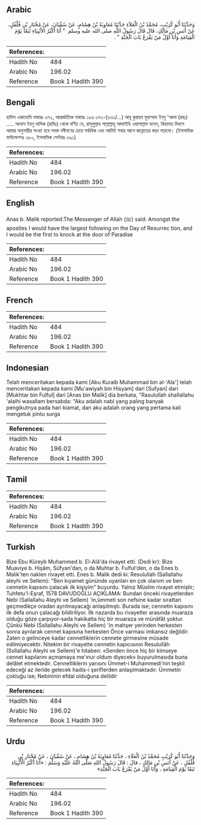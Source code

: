 ## Arabic


<div dir="rtl" lang="ar" style={{fontSize:'larger',backgroundColor:'#f8f9fa',padding:20}}>
وَحَدَّثَنَا أَبُو كُرَيْبٍ، مُحَمَّدُ بْنُ الْعَلاَءِ حَدَّثَنَا مُعَاوِيَةُ بْنُ هِشَامٍ، عَنْ سُفْيَانَ، عَنْ مُخْتَارِ بْنِ فُلْفُلٍ، عَنْ أَنَسِ بْنِ مَالِكٍ، قَالَ قَالَ رَسُولُ اللَّهِ صلى الله عليه وسلم ‏ "‏ أَنَا أَكْثَرُ الأَنْبِيَاءِ تَبَعًا يَوْمَ الْقِيَامَةِ وَأَنَا أَوَّلُ مَنْ يَقْرَعُ بَابَ الْجَنَّةِ ‏"‏ ‏.‏
</div>
<div style={{backgroundColor:'#f8f9fa',padding:20, marginBottom: 10}}><table> <thead> <tr> <th>References:</th> <th></th> </tr> </thead> <tbody><tr><td>Hadith No</td><td>484</td></tr><tr><td>Arabic No</td><td>196.02</td></tr><tr><td>Reference</td><td>Book 1 Hadith 390</td></tr></tbody></table></div>

## Bengali


<div dir="ltr" lang="bn" style={{fontSize:'larger',backgroundColor:'#f8f9fa',padding:20}}>
হাদিস একাডেমি নাম্বারঃ ৩৭২, আন্তর্জাতিক নাম্বারঃ ১৯৬ ৩৭২-(৩৩১/...) আবূ কুরায়ব মুহাম্মাদ ইবনু 'আলা (রহঃ) ..... আনাস ইবনু মালিক (রাযিঃ) থেকে বর্ণিত যে, রাসূলুল্লাহ সাল্লাল্লাহু আলাইহি ওয়াসাল্লাম বলেন, কিয়ামত দিবসে আমার অনুসারীর সংখ্যা হবে সমস্ত নবীগণের চেয়ে সর্বাধিক এবং আমিই সবার আগে জান্নাতের কড়া নাড়বো। (ইসলামিক ফাউন্ডেশনঃ ৩৮০, ইসলামিক সেন্টারঃ ৩৯১)
</div>
<div style={{backgroundColor:'#f8f9fa',padding:20, marginBottom: 10}}><table> <thead> <tr> <th>References:</th> <th></th> </tr> </thead> <tbody><tr><td>Hadith No</td><td>484</td></tr><tr><td>Arabic No</td><td>196.02</td></tr><tr><td>Reference</td><td>Book 1 Hadith 390</td></tr></tbody></table></div>

## English


<div dir="ltr" lang="en" style={{fontSize:'larger',backgroundColor:'#f8f9fa',padding:20}}>
Anas b. Malik reported:The Messenger of Allah (ﷺ) said: Amongst the apostles I would have the largest following on the Day of Resurrec tion, and I would be the first to knock at the door of Paradise
</div>
<div style={{backgroundColor:'#f8f9fa',padding:20, marginBottom: 10}}><table> <thead> <tr> <th>References:</th> <th></th> </tr> </thead> <tbody><tr><td>Hadith No</td><td>484</td></tr><tr><td>Arabic No</td><td>196.02</td></tr><tr><td>Reference</td><td>Book 1 Hadith 390</td></tr></tbody></table></div>

## French


<div dir="ltr" lang="fr" style={{fontSize:'larger',backgroundColor:'#f8f9fa',padding:20}}>

</div>
<div style={{backgroundColor:'#f8f9fa',padding:20, marginBottom: 10}}><table> <thead> <tr> <th>References:</th> <th></th> </tr> </thead> <tbody><tr><td>Hadith No</td><td>484</td></tr><tr><td>Arabic No</td><td>196.02</td></tr><tr><td>Reference</td><td>Book 1 Hadith 390</td></tr></tbody></table></div>

## Indonesian


<div dir="ltr" lang="id" style={{fontSize:'larger',backgroundColor:'#f8f9fa',padding:20}}>
Telah menceritakan kepada kami [Abu Kuraib Muhammad bin al-'Ala'] telah menceritakan kepada kami [Mu'awiyah bin Hisyam] dari [Sufyan] dari [Mukhtar bin Fulful] dari [Anas bin Malik] dia berkata, "Rasulullah shallallahu 'alaihi wasallam bersabda: "Aku adalah nabi yang paling banyak pengikutnya pada hari kiamat, dan aku adalah orang yang pertama kali mengetuk pintu surga
</div>
<div style={{backgroundColor:'#f8f9fa',padding:20, marginBottom: 10}}><table> <thead> <tr> <th>References:</th> <th></th> </tr> </thead> <tbody><tr><td>Hadith No</td><td>484</td></tr><tr><td>Arabic No</td><td>196.02</td></tr><tr><td>Reference</td><td>Book 1 Hadith 390</td></tr></tbody></table></div>

## Tamil


<div dir="ltr" lang="ta" style={{fontSize:'larger',backgroundColor:'#f8f9fa',padding:20}}>

</div>
<div style={{backgroundColor:'#f8f9fa',padding:20, marginBottom: 10}}><table> <thead> <tr> <th>References:</th> <th></th> </tr> </thead> <tbody><tr><td>Hadith No</td><td>484</td></tr><tr><td>Arabic No</td><td>196.02</td></tr><tr><td>Reference</td><td>Book 1 Hadith 390</td></tr></tbody></table></div>

## Turkish


<div dir="ltr" lang="tr" style={{fontSize:'larger',backgroundColor:'#f8f9fa',padding:20}}>
Bize Ebu Küreyb Muhammed b. El-AIâ'da rivayet etti. (Dedi kr): Bize Muaviye b. Hişâm, Süfyan'dan, o da Muhtar b. Fulful'den, o da Enes b. Malik'ten naklen rivayet etti. Enes b. Malik dedi ki: Resulullah (Sallallahu aleyhi ve Sellem): "Ben kıyamet gününde uyanları en çok olanım ve ben cennetin kapısını çalacak ilk kişiyim" buyurdu. Yalnız Müslim rivayet etmiştir; Tuhfetu'l-Eşraf, 1578 DAVUDOĞLU AÇIKLAMA: Bundan önceki rivayetlerden Nebi (Sallallahu Aleyhi ve Sellem) 'in,ümmeti son nefsine kadar sırattan geçmedikçe oradan ayrılmayacağı anlaşılmıştı. Burada ise; cennetin kapısını ilk defa onun çalacağı bildiriliyor. İlk nazarda bu rivayetler arasında muaraza olduğu göze çarpıyor-sada hakikatta hiç bir muaraza ve münâfât yoktur. Çünkü Nebi (Ssllallahu Aleyhi ve Sellem) 'in mahşer yerinden herkesten sonra ayrılarak cennet kapısına herkesten Önce varması imkansız değildir. Zaten o gelinceye kadar cennetliklerin cennete girmesine müsade edilmiyecektir. Nitekim bir rivayette cennetin kapıcısının Resulullâh (Ssllallahu Aleyhi ve Sellem)'e hitaben: «Senden önce hiç bir kimseye cennet kapılarını açmamaya me'ınur oldum diyecek» buyurulmasıda buna delâlet etmektedir. Cennetliklerin yarısını Ümmet-i Muhammedi'nin teşkil edeceği az ileride gelecek hadis-i şeriflerden anlaşılmaktadır. Ümmetin çokluğu ise; Nebininin efdal olduğuna delildir
</div>
<div style={{backgroundColor:'#f8f9fa',padding:20, marginBottom: 10}}><table> <thead> <tr> <th>References:</th> <th></th> </tr> </thead> <tbody><tr><td>Hadith No</td><td>484</td></tr><tr><td>Arabic No</td><td>196.02</td></tr><tr><td>Reference</td><td>Book 1 Hadith 390</td></tr></tbody></table></div>

## Urdu


<div dir="rtl" lang="ur" style={{fontSize:'larger',backgroundColor:'#f8f9fa',padding:20}}>
وَحَدَّثَنَا أَبُو كُرَيْبٍ مُحَمَّدُ بْنُ الْعَلَاءِ ، حَدَّثَنَا مُعَاوِيَةُ بْنُ هِشَامٍ ، عَنْ سُفْيَانَ ، عَنْ مُخْتَارِ بْنِ فُلْفُلٍ ، عَنْ أَنَسِ بْنِ مَالِكٍ ، قالَ : قَالَ رَسُولُ اللهِ صَلَّى اللهُ عَلَيْهِ وَسَلَّمَ : «أَنَا أَكْثَرُ الْأَنْبِيَاءِ تَبَعًا يَوْمَ الْقِيَامَةِ ، وَأَنَا أَوَّلُ مَنْ يَقْرَعُ بَابَ الْجَنَّةِ»
</div>
<div style={{backgroundColor:'#f8f9fa',padding:20, marginBottom: 10}}><table> <thead> <tr> <th>References:</th> <th></th> </tr> </thead> <tbody><tr><td>Hadith No</td><td>484</td></tr><tr><td>Arabic No</td><td>196.02</td></tr><tr><td>Reference</td><td>Book 1 Hadith 390</td></tr></tbody></table></div>
